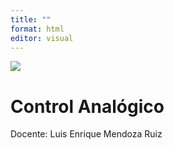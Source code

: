 ```yaml
---
title: ""
format: html
editor: visual
---
```


![](Media/uvm_logo.webp){fig-align="center"}

# Control Analógico

Docente: Luis Enrique Mendoza Ruiz
